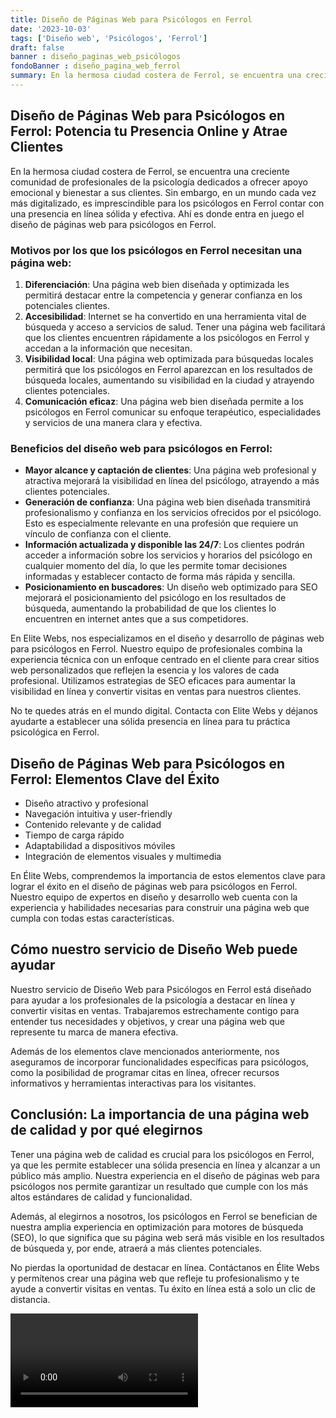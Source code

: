 ```yaml
---
title: Diseño de Páginas Web para Psicólogos en Ferrol
date: '2023-10-03'
tags: ['Diseño web', 'Psicólogos', 'Ferrol']
draft: false
banner : diseño_paginas_web_psicólogos
fondoBanner : diseño_pagina_web_ferrol
summary: En la hermosa ciudad costera de Ferrol, se encuentra una creciente comunidad de profesionales de la psicología dedicados a ofrecer apoyo emocional y bienestar a sus clientes. Sin embargo, en un mundo cada vez más digitalizado, es imprescindible para los psicólogos en Ferrol contar con una presencia en línea sólida y efectiva. Ahí es donde entra en juego el diseño de páginas web para psicólogos en Ferrol.
---
```


## **Diseño de Páginas Web para Psicólogos en Ferrol: Potencia tu Presencia Online y Atrae Clientes**

En la hermosa ciudad costera de Ferrol, se encuentra una creciente comunidad de profesionales de la psicología dedicados a ofrecer apoyo emocional y bienestar a sus clientes. Sin embargo, en un mundo cada vez más digitalizado, es imprescindible para los psicólogos en Ferrol contar con una presencia en línea sólida y efectiva. Ahí es donde entra en juego el diseño de páginas web para psicólogos en Ferrol.

### **Motivos por los que los psicólogos en Ferrol necesitan una página web:**

1. **Diferenciación**: Una página web bien diseñada y optimizada les permitirá destacar entre la competencia y generar confianza en los potenciales clientes.
2. **Accesibilidad**: Internet se ha convertido en una herramienta vital de búsqueda y acceso a servicios de salud. Tener una página web facilitará que los clientes encuentren rápidamente a los psicólogos en Ferrol y accedan a la información que necesitan.
3. **Visibilidad local**: Una página web optimizada para búsquedas locales permitirá que los psicólogos en Ferrol aparezcan en los resultados de búsqueda locales, aumentando su visibilidad en la ciudad y atrayendo clientes potenciales.
4. **Comunicación eficaz**: Una página web bien diseñada permite a los psicólogos en Ferrol comunicar su enfoque terapéutico, especialidades y servicios de una manera clara y efectiva.

### **Beneficios del diseño web para psicólogos en Ferrol:**

- **Mayor alcance y captación de clientes**: Una página web profesional y atractiva mejorará la visibilidad en línea del psicólogo, atrayendo a más clientes potenciales.
- **Generación de confianza**: Una página web bien diseñada transmitirá profesionalismo y confianza en los servicios ofrecidos por el psicólogo. Esto es especialmente relevante en una profesión que requiere un vínculo de confianza con el cliente.
- **Información actualizada y disponible las 24/7**: Los clientes podrán acceder a información sobre los servicios y horarios del psicólogo en cualquier momento del día, lo que les permite tomar decisiones informadas y establecer contacto de forma más rápida y sencilla.
- **Posicionamiento en buscadores**: Un diseño web optimizado para SEO mejorará el posicionamiento del psicólogo en los resultados de búsqueda, aumentando la probabilidad de que los clientes lo encuentren en internet antes que a sus competidores.

En Elite Webs, nos especializamos en el diseño y desarrollo de páginas web para psicólogos en Ferrol. Nuestro equipo de profesionales combina la experiencia técnica con un enfoque centrado en el cliente para crear sitios web personalizados que reflejen la esencia y los valores de cada profesional. Utilizamos estrategias de SEO eficaces para aumentar la visibilidad en línea y convertir visitas en ventas para nuestros clientes.

No te quedes atrás en el mundo digital. Contacta con Elite Webs y déjanos ayudarte a establecer una sólida presencia en línea para tu práctica psicológica en Ferrol.

<GifSeo />

<Cta />

## Diseño de Páginas Web para Psicólogos en Ferrol: Elementos Clave del Éxito

- Diseño atractivo y profesional
- Navegación intuitiva y user-friendly
- Contenido relevante y de calidad
- Tiempo de carga rápido
- Adaptabilidad a dispositivos móviles
- Integración de elementos visuales y multimedia

En Élite Webs, comprendemos la importancia de estos elementos clave para lograr el éxito en el diseño de páginas web para psicólogos en Ferrol. Nuestro equipo de expertos en diseño y desarrollo web cuenta con la experiencia y habilidades necesarias para construir una página web que cumpla con todas estas características.

## Cómo nuestro servicio de Diseño Web puede ayudar

Nuestro servicio de Diseño Web para Psicólogos en Ferrol está diseñado para ayudar a los profesionales de la psicología a destacar en línea y convertir visitas en ventas. Trabajaremos estrechamente contigo para entender tus necesidades y objetivos, y crear una página web que represente tu marca de manera efectiva.

Además de los elementos clave mencionados anteriormente, nos aseguramos de incorporar funcionalidades específicas para psicólogos, como la posibilidad de programar citas en línea, ofrecer recursos informativos y herramientas interactivas para los visitantes.

## Conclusión: La importancia de una página web de calidad y por qué elegirnos

Tener una página web de calidad es crucial para los psicólogos en Ferrol, ya que les permite establecer una sólida presencia en línea y alcanzar a un público más amplio. Nuestra experiencia en el diseño de páginas web para psicólogos nos permite garantizar un resultado que cumple con los más altos estándares de calidad y funcionalidad.

Además, al elegirnos a nosotros, los psicólogos en Ferrol se benefician de nuestra amplia experiencia en optimización para motores de búsqueda (SEO), lo que significa que su página web será más visible en los resultados de búsqueda y, por ende, atraerá a más clientes potenciales.

No pierdas la oportunidad de destacar en línea. Contáctanos en Élite Webs y permítenos crear una página web que refleje tu profesionalismo y te ayude a convertir visitas en ventas. Tu éxito en línea está a solo un clic de distancia.

<Video />

<CtaBot job='Psicólogos' city='Ferrol'/>

<Gmaps query='Ferrol+españa+maps' />